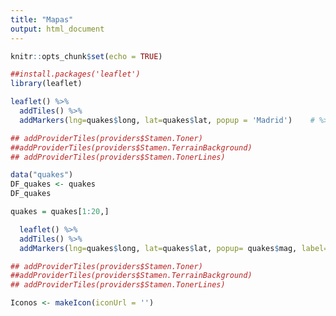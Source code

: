 ```yaml
---
title: "Mapas"
output: html_document
---
```


```r
knitr::opts_chunk$set(echo = TRUE)
```



```r
##install.packages('leaflet')
library(leaflet)
```
```r
leaflet() %>% 
  addTiles() %>%
  addMarkers(lng=quakes$long, lat=quakes$lat, popup = 'Madrid')    # %>%

## addProviderTiles(providers$Stamen.Toner)
##addProviderTiles(providers$Stamen.TerrainBackground)
## addProviderTiles(providers$Stamen.TonerLines)  

```

```r
data("quakes")
DF_quakes <- quakes
DF_quakes


```
```r
quakes = quakes[1:20,]

  leaflet() %>% 
  addTiles() %>%
  addMarkers(lng=quakes$long, lat=quakes$lat, popup= quakes$mag, label=quakes$stations)    # %>%

## addProviderTiles(providers$Stamen.Toner)
##addProviderTiles(providers$Stamen.TerrainBackground)
## addProviderTiles(providers$Stamen.TonerLines)  
```

```r
Iconos <- makeIcon(iconUrl = '')
```

